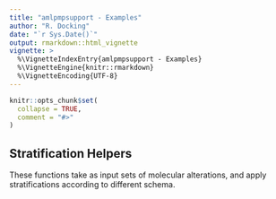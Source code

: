 ```yaml
---
title: "amlpmpsupport - Examples"
author: "R. Docking"
date: "`r Sys.Date()`"
output: rmarkdown::html_vignette
vignette: >
  %\VignetteIndexEntry{amlpmpsupport - Examples}
  %\VignetteEngine{knitr::rmarkdown}
  %\VignetteEncoding{UTF-8}
---
```


```r
knitr::opts_chunk$set(
  collapse = TRUE,
  comment = "#>"
)
```

## Stratification Helpers

These functions take as input sets of molecular alterations, and apply stratifications according to different schema. 


